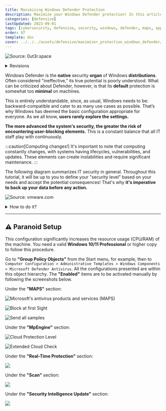 ```yaml
---
title: Maximizing Windows Defender Protection
description: Maximize your Windows Defender protection! In this article, we'll explore the configuration I use to enhance the capabilities of Windows Defender and its various modules.
categories: [defensive]
lastUpdated: 2023-09-01
tags: [cybersecurity, defensive, security, windows, defender, maps, application, guard]
order: 97
template: doc
cover: ../../../assets/defensive/maximiser_protection_windows_defender/defender.webp
---
```



![Source: 0ut3r.space](../../../assets/defensive/maximiser_protection_windows_defender/defender.webp)

<details>
<summary>Revisions</summary>
Author | Date | Changes
--- | --- | ---
contactit.fr | 01/09/2023 | Initial push
</details>

Windows Defender is the **native** security **organ** of Windows **distributions**. Often considered "ineffective," its true potential is poorly understood. What can be criticized about Defender, however, is that its **default** protection is somewhat too **minimal** on machines.

This is entirely understandable, since, as usual, Windows needs to be: backward-compatible and cater to as many use cases as possible. That’s why Windows has deemed the basic configuration appropriate for everyone. As we all know, **users rarely explore the settings.**

**The more advanced the system's security, the greater the risk of encountering user-blocking elements.** This is a constant balance that all IT staff play with continuously.

:::caution[Computing changes!]
It's important to note that computing constantly changes, with systems having lifecycles, vulnerabilities, and updates. These elements can create instabilities and require significant maintenance.
:::

The following diagram summarizes IT security in general. Throughout this tutorial, it will be up to you to define your "security level" based on your needs and accept the potential consequences! That's why **it's imperative to back up your data before any action.**

![Source: vmware.com](../../../assets/defensive/maximiser_protection_windows_defender/conveniancevssec.webp)

<Badge text="Create a Windows restore point first!" variant="danger" size="medium" />

<details>
<summary>How to do it?</summary>

<Steps>

1. Search for "Create a restore point" in the Windows Start menu.

   ![](../../../assets/defensive/maximiser_protection_windows_defender/pointderestauration.png)

2. Click on Create.

   ![](../../../assets/defensive/maximiser_protection_windows_defender/creer.png)

3. Name and create the restore point.

   ![](../../../assets/defensive/maximiser_protection_windows_defender/nom.png)

4. Restore point creation in progress...

   ![](../../../assets/defensive/maximiser_protection_windows_defender/progressbar.png)

5. Close the window.

   ![](../../../assets/defensive/maximiser_protection_windows_defender/finished.png)

</Steps>

</details>

---

## ⚠️ Paranoid Setup

This configuration significantly increases the resource usage (CPU/RAM) of the machine.
You need a valid **Windows 10/11 Professional** or higher copy to follow this procedure.

Go to **"Group Policy Objects"** from the Start menu, for example, then to `Computer Configuration > Administrative Templates > Windows Components > Microsoft Defender Antivirus`. All the configurations presented are within this object hierarchy. The **"Enabled"** items are to be activated manually by following the screenshots below.

Under the **"MAPS"** section:

![Microsoft's antivirus products and services (MAPS)](../../../assets/defensive/maximiser_protection_windows_defender/MAPS.png)

![Block at first Sight](../../../assets/defensive/maximiser_protection_windows_defender/blockatfirst.png)

![Send all samples](../../../assets/defensive/maximiser_protection_windows_defender/sendallsamples.png)

Under the **"MpEngine"** section:

![Cloud Protection Level](../../../assets/defensive/maximiser_protection_windows_defender/cloudprotectionlevel.png)

![Extended Cloud Check](../../../assets/defensive/maximiser_protection_windows_defender/extendeddcloudcheck.png)

Under the **"Real-Time Protection"** section:

![](../../../assets/defensive/maximiser_protection_windows_defender/realtimeprotection.png)

Under the **"Scan"** section:

![](../../../assets/defensive/maximiser_protection_windows_defender/scan.png)

Under the **"Security Intelligence Update"** section:

![](../../../assets/defensive/maximiser_protection_windows_defender/intelupdates.png)
